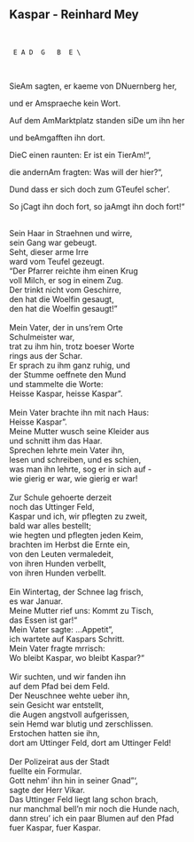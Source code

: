 ## Kaspar - Reinhard Mey
\
```
 E A D  G   B  E \
```
\
<p class='song show-chords'>Sie<span class='chord'>Am</span> sagten, er kaeme von <span class='chord'>D</span>Nuernberg her,</p>
<p class='song show-chords'>und er <span class='chord'>Am</span>spraeche kein Wort.</p>
<p class='song show-chords'>Auf dem <span class='chord'>Am</span>Marktplatz standen si<span class='chord'>D</span>e um ihn her</p>
<p class='song show-chords'>und be<span class='chord'>Am</span>gafften ihn dort.</p>
<p class='song show-chords'>Die<span class='chord'>C</span> einen raunten: Er ist ein Tier<span class='chord'>Am</span>!",  </p>
<p class='song show-chords'>die andern<span class='chord'>Am</span> fragten: Was will der hier?",</p>
<p class='song show-chords'><span class='chord'>D</span>und dass er sich doch zum <span class='chord'>G</span>Teufel scher'.</p>
<p class='song show-chords'>So j<span class='chord'>C</span>agt ihn doch fort, so ja<span class='chord'>Am</span>gt ihn doch fort!"</p>
\
Sein Haar in Straehnen und wirre,\
sein Gang war gebeugt.\
Seht, dieser arme Irre\
ward vom Teufel gezeugt.\
"Der Pfarrer reichte ihm einen Krug\
voll Milch, er sog in einem Zug.\
Der trinkt nicht vom Geschirre,\
den hat die Woelfin gesaugt,\
den hat die Woelfin gesaugt!"\
\
Mein Vater, der in uns'rem Orte\
Schulmeister war,\
trat zu ihm hin, trotz boeser Worte\
rings aus der Schar.\
Er sprach zu ihm ganz ruhig, und\
der Stumme oeffnete den Mund\
und stammelte die Worte:\
Heisse Kaspar, heisse Kaspar".\
\
Mein Vater brachte ihn mit nach Haus:\
Heisse Kaspar".\
Meine Mutter wusch seine Kleider aus\
und schnitt ihm das Haar.\
Sprechen lehrte mein Vater ihn,\
lesen und schreiben, und es schien,\
was man ihn lehrte, sog er in sich auf -\
wie gierig er war, wie gierig er war!\
\
Zur Schule gehoerte derzeit\
noch das Uttinger Feld,\
Kaspar und ich, wir pflegten zu zweit,\
bald war alles bestellt;\
wie hegten und pflegten jeden Keim,\
brachten im Herbst die Ernte ein,\
von den Leuten vermaledeit,\
von ihren Hunden verbellt,\
von ihren Hunden verbellt.\
\
Ein Wintertag, der Schnee lag frisch,\
es war Januar.\
Meine Mutter rief uns: Kommt zu Tisch,\
das Essen ist gar!"\
Mein Vater sagte: ...Appetit",\
ich wartete auf Kaspars Schritt.\
Mein Vater fragte mrrisch:\
Wo bleibt Kaspar, wo bleibt Kaspar?"\
\
Wir suchten, und wir fanden ihn\
auf dem Pfad bei dem Feld.\
Der Neuschnee wehte ueber ihn,\
sein Gesicht war entstellt,\
die Augen angstvoll aufgerissen,\
sein Hemd war blutig und zerschlissen.\
Erstochen hatten sie ihn,\
dort am Uttinger Feld, dort am Uttinger Feld!\
\
Der Polizeirat aus der Stadt\
fuellte ein Formular.\
Gott nehm' ihn hin in seiner Gnad"',\
sagte der Herr Vikar.\
Das Uttinger Feld liegt lang schon brach,\
nur manchmal bell'n mir noch die Hunde nach,\
dann streu' ich ein paar Blumen auf den Pfad\
fuer Kaspar, fuer Kaspar. \
\
